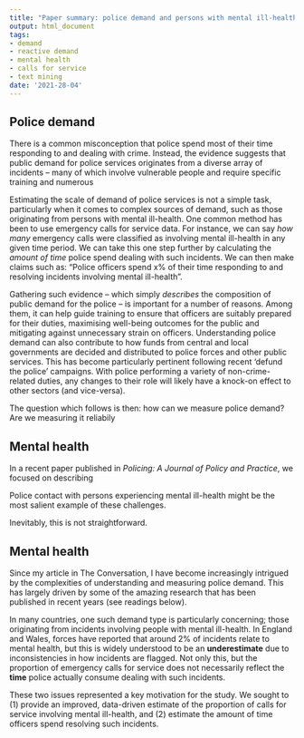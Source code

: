```yaml
---
title: "Paper summary: police demand and persons with mental ill-health"
output: html_document
tags:
- demand
- reactive demand
- mental health
- calls for service
- text mining
date: '2021-28-04'
---
```


## Police demand

There is a common misconception that police spend most of their time responding to and dealing with crime. Instead, the evidence suggests that public demand for police services originates from a diverse array of incidents -- many of which involve vulnerable people and require specific training and numerous




Estimating the scale of demand of police services is not a simple task, particularly when it comes to complex sources of demand, such as those originating from persons with mental ill-health. One common method has been to use emergency calls for service data. For instance, we can say _how many_ emergency calls were classified as involving mental ill-health in any given time period. We can take this one step further by calculating the _amount of time_ police spend dealing with such incidents. We can then make claims such as: "Police officers spend x% of their time responding to and resolving incidents involving mental ill-health". 



Gathering such evidence -- which simply _describes_ the composition of public demand for the police -- is important for a number of reasons. Among them, it can help guide training to ensure that officers are suitably prepared for their duties, maximising well-being outcomes for the public and mitigating against unnecessary strain on officers. Understanding police demand can also contribute to how funds from central and local governments are decided and distributed to police forces and other public services. This has become particularly pertinent following recent 'defund the police' campaigns. With police performing a variety of non-crime-related duties, any changes to their role will likely have a knock-on effect to other sectors (and vice-versa).

The question which follows is then: how can we measure police demand? Are we measuring it reliabily 

## Mental health

In a recent paper published in _Policing: A Journal of Policy and Practice_, we focused on describing 

Police contact with persons experiencing mental ill-health might be the most salient example of these challenges. 


 Inevitably, this is not straightforward. 



## Mental health






Since my article in The Conversation, I have become increasingly intrigued by the complexities of understanding and measuring police demand. This has largely driven by some of the amazing research that has been published in recent years (see readings below). 

In many countries, one such demand type is particularly concerning; those originating from incidents involving people with mental ill-health. In England and Wales, forces have reported that around 2% of incidents relate to mental health, but this is widely understood to be an **underestimate** due to inconsistencies in how incidents are flagged. Not only this, but the proportion of emergency calls for service does not necessarily reflect the **time** police actually consume dealing with such incidents.

These two issues represented a key motivation for the study. We sought to (1) provide an improved, data-driven estimate of the proportion of calls for service involving mental ill-health, and (2) estimate the amount of time officers spend resolving such incidents.


